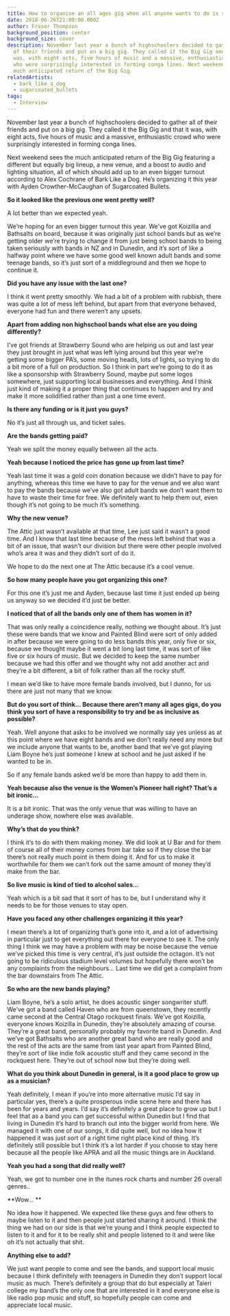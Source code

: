 ```yaml
---
title: How to organise an all ages gig when all anyone wants to do is sell alcohol
date: 2018-06-26T21:00:00.000Z
author: Fraser Thompson
background_position: center
background_size: cover
description: November last year a bunch of highschoolers decided to gather all
  of their friends and put on a big gig. They called it the Big Gig and that it
  was, with eight acts, five hours of music and a massive, enthusiastic crowd
  who were surprisingly interested in forming conga lines. Next weekend sees the
  much anticipated return of the Big Gig.
relatedArtists:
  - bark_like_a_dog
  - sugarcoated_bullets
tags:
  - Interview
---
```



November last year a bunch of highschoolers decided to gather all of their friends and put on a big gig. They called it the Big Gig and that it was, with eight acts, five hours of music and a massive, enthusiastic crowd who were surprisingly interested in forming conga lines.

Next weekend sees the much anticipated return of the Big Gig featuring a different but equally big lineup, a new venue, and a boost to audio and lighting situation, all of which should add up to an even bigger turnout according to Alex Cochrane of Bark Like a Dog. He’s organizing it this year with Ayden Crowther-McCaughan of Sugarcoated Bullets.

**So it looked like the previous one went pretty well?**

A lot better than we expected yeah.

We’re hoping for an even bigger turnout this year. We’ve got Koizilla and Bathsalts on board, because it was originally just school bands but as we’re getting older we’re trying to change it from just being school bands to being taken seriously with bands in NZ and in Dunedin, and it’s sort of like a halfway point where we have some good well known adult bands and some teenage bands, so it’s just sort of a middleground and then we hope to continue it.

**Did you have any issue with the last one?**

I think it went pretty smoothly. We had a bit of a problem with rubbish, there was quite a lot of mess left behind, but apart from that everyone behaved, everyone had fun and there weren’t any upsets.

**Apart from adding non highschool bands what else are you doing differently?**

I’ve got friends at Strawberry Sound who are helping us out and last year they just brought in just what was left lying around but this year we’re getting some bigger PA’s, some moving heads, lots of lights, so trying to do a bit more of a full on production. So I think in part we’re going to do it as like a sponsorship with Strawberry Sound, maybe put some logos somewhere, just supporting local businesses and everything. And I think just kind of making it a proper thing that continues to happen and try and make it more solidified rather than just a one time event.

**Is there any funding or is it just you guys?**

No it’s just all through us, and ticket sales.

**Are the bands getting paid?**

Yeah we split the money equally between all the acts.

**Yeah because I noticed the price has gone up from last time?**

Yeah last time it was a gold coin donation because we didn’t have to pay for anything, whereas this time we have to pay for the venue and we also want to pay the bands because we’ve also got adult bands we don’t want them to have to waste their time for free. We definitely want to help them out, even though it’s not going to be much it’s something.

**Why the new venue?**

The Attic just wasn’t available at that time, Lee just said it wasn’t a good time. And I know that last time because of the mess left behind that was a bit of an issue, that wasn’t our division but there were other people involved who’s area it was and they didn’t sort of do it.

We hope to do the next one at The Attic because it’s a cool venue.

**So how many people have you got organizing this one?**

For this one it’s just me and Ayden, because last time it just ended up being us anyway so we decided it’d just be better.

**I noticed that of all the bands only one of them has women in it?**

That was only really a coincidence really, nothing we thought about. It’s just these were bands that we know and Painted Blind were sort of only added in after because we were going to do less bands this year, only five or six, because we thought maybe it went a bit long last time, it was sort of like five or six hours of music. But we decided to keep the same number because we had this offer and we thought why not add another act and they’re a bit different, a bit of folk rather than all the rocky stuff.

I mean we’d like to have more female bands involved, but I dunno, for us there are just not many that we know.

**But do you sort of think… Because there aren’t many all ages gigs, do you think you sort of have a responsibility to try and be as inclusive as possible?**

Yeah. Well anyone that asks to be involved we normally say yes unless as at this point where we have eight bands and we don’t really need any more but we include anyone that wants to be, another band that we’ve got playing Liam Boyne he’s just someone I knew at school and he just asked if he wanted to be in.

So if any female bands asked we’d be more than happy to add them in.

**Yeah because also the venue is the Women’s Pioneer hall right? That’s a bit ironic...**

It is a bit ironic. That was the only venue that was willing to have an underage show, nowhere else was available.

**Why’s that do you think?**

I think it’s to do with them making money. We did look at U Bar and for them of course all of their money comes from bar take so if they close the bar there’s not really much point in them doing it. And for us to make it worthwhile for them we can’t fork out the same amount of money they’d make from the bar.

**So live music is kind of tied to alcohol sales...**

Yeah which is a bit sad that it sort of has to be, but I understand why it needs to be for those venues to stay open.

**Have you faced any other challenges organizing it this year?**

I mean there’s a lot of organizing that’s gone into it, and a lot of advertising in particular just to get everything out there for everyone to see it. The only thing I think we may have a problem with may be noise because the venue we’ve picked this time is very central, it’s just outside the octagon. It’s not going to be ridiculous stadium level volumes but hopefully there won’t be any complaints from the neighbours… Last time we did get a complaint from the bar downstairs from The Attic.

**So who are the new bands playing?**

Liam Boyne, he’s a solo artist, he does acoustic singer songwriter stuff. We’ve got a band called Haven who are from queenstown, they recently came second at the Central Otago rockquest finals. We’ve got Koizilla, everyone knows Koizilla in Dunedin, they’re absolutely amazing of course. They’re a great band, personally probably my favorite band in Dunedin. And we’ve got Bathsalts who are another great band who are really good and the rest of the acts are the same from last year apart from Painted Blind, they’re sort of like indie folk acoustic stuff and they came second in the rockquest here. They’re out of school now but they’re doing well.

**What do you think about Dunedin in general, is it a good place to grow up as a musician?**

Yeah definitely, I mean if you’re into more alternative music I’d say in particular yes, there’s a quite prosperous indie scene here and there has been for years and years. I’d say it’s definitely a great place to grow up but I feel that as a band you can get successful within Dunedin but I find that living in Dunedin it’s hard to branch out into the bigger world from here. We managed it with one of our songs, it did quite well, but no idea how it happened it was just sort of a right time right place kind of thing. It’s definitely still possible but I think it’s a lot harder if you choose to stay here because all the people like APRA and all the music things are in Auckland.

**Yeah you had a song that did really well?**

Yeah, we got to number one in the itunes rock charts and number 26 overall genres..

**Wow… **

No idea how it happened. We expected like these guys and few others to maybe listen to it and then people just started sharing it around. I think the thing we had on our side is that we’re young and I think people expected to listen to it and for it to be really shit and people listened to it and were like oh it’s not actually that shit.

**Anything else to add?**

We just want people to come and see the bands, and support local music because I think definitely with teenagers in Dunedin they don’t support local music as much. There’s definitely a group that do but especially at Taieri college my band’s the only one that are interested in it and everyone else is like radio pop music and stuff, so hopefully people can come and appreciate local music.
